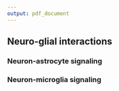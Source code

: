 ```yaml
---
output: pdf_document
---
```


## Neuro-glial interactions     

### Neuron-astrocyte signaling     

### Neuron-microglia signaling     
